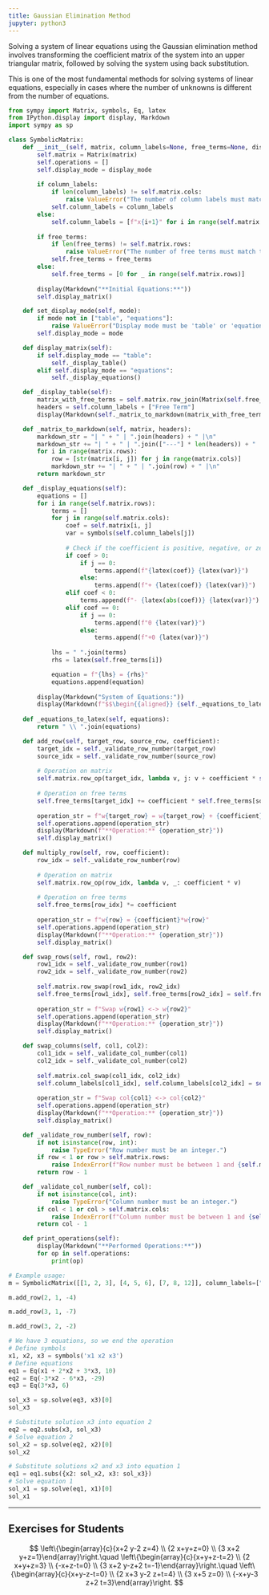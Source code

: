 ```yaml
---
title: Gaussian Elimination Method
jupyter: python3
---
```


Solving a system of linear equations using the Gaussian elimination method involves transforming the coefficient matrix of the system into an upper triangular matrix, followed by solving the system using back substitution.

This is one of the most fundamental methods for solving systems of linear equations, especially in cases where the number of unknowns is different from the number of equations.

```python
from sympy import Matrix, symbols, Eq, latex
from IPython.display import display, Markdown
import sympy as sp

class SymbolicMatrix:
    def __init__(self, matrix, column_labels=None, free_terms=None, display_mode="table"):
        self.matrix = Matrix(matrix)
        self.operations = []
        self.display_mode = display_mode
        
        if column_labels:
            if len(column_labels) != self.matrix.cols:
                raise ValueError("The number of column labels must match the number of columns in the matrix.")
            self.column_labels = column_labels
        else:
            self.column_labels = [f"x{i+1}" for i in range(self.matrix.cols)]
        
        if free_terms:
            if len(free_terms) != self.matrix.rows:
                raise ValueError("The number of free terms must match the number of rows in the matrix.")
            self.free_terms = free_terms
        else:
            self.free_terms = [0 for _ in range(self.matrix.rows)]
        
        display(Markdown("**Initial Equations:**"))
        self.display_matrix()

    def set_display_mode(self, mode):
        if mode not in ["table", "equations"]:
            raise ValueError("Display mode must be 'table' or 'equations'.")
        self.display_mode = mode

    def display_matrix(self):
        if self.display_mode == "table":
            self._display_table()
        elif self.display_mode == "equations":
            self._display_equations()

    def _display_table(self):
        matrix_with_free_terms = self.matrix.row_join(Matrix(self.free_terms))
        headers = self.column_labels + ["Free Term"]
        display(Markdown(self._matrix_to_markdown(matrix_with_free_terms, headers)))

    def _matrix_to_markdown(self, matrix, headers):
        markdown_str = "| " + " | ".join(headers) + " |\n"
        markdown_str += "| " + " | ".join(["---"] * len(headers)) + " |\n"
        for i in range(matrix.rows):
            row = [str(matrix[i, j]) for j in range(matrix.cols)]
            markdown_str += "| " + " | ".join(row) + " |\n"
        return markdown_str

    def _display_equations(self):
        equations = []
        for i in range(self.matrix.rows):
            terms = []
            for j in range(self.matrix.cols):
                coef = self.matrix[i, j]
                var = symbols(self.column_labels[j])
                
                # Check if the coefficient is positive, negative, or zero
                if coef > 0:
                    if j == 0:
                        terms.append(f"{latex(coef)} {latex(var)}")
                    else:
                        terms.append(f"+ {latex(coef)} {latex(var)}")
                elif coef < 0:
                    terms.append(f"- {latex(abs(coef))} {latex(var)}")
                elif coef == 0:
                    if j == 0:
                        terms.append(f"0 {latex(var)}")
                    else:
                        terms.append(f"+0 {latex(var)}")
            
            lhs = " ".join(terms)
            rhs = latex(self.free_terms[i])

            equation = f"{lhs} = {rhs}"
            equations.append(equation)
        
        display(Markdown("System of Equations:"))
        display(Markdown(f"$$\begin{{aligned}} {self._equations_to_latex(equations)} \end{{aligned}}$$"))
    
    def _equations_to_latex(self, equations):
        return " \\ ".join(equations)

    def add_row(self, target_row, source_row, coefficient):
        target_idx = self._validate_row_number(target_row)
        source_idx = self._validate_row_number(source_row)
        
        # Operation on matrix
        self.matrix.row_op(target_idx, lambda v, j: v + coefficient * self.matrix[source_idx, j])
        
        # Operation on free terms
        self.free_terms[target_idx] += coefficient * self.free_terms[source_idx]
        
        operation_str = f"w{target_row} = w{target_row} + {coefficient}*w{source_row}"
        self.operations.append(operation_str)
        display(Markdown(f"**Operation:** {operation_str}"))
        self.display_matrix()

    def multiply_row(self, row, coefficient):
        row_idx = self._validate_row_number(row)
        
        # Operation on matrix
        self.matrix.row_op(row_idx, lambda v, _: coefficient * v)
        
        # Operation on free terms
        self.free_terms[row_idx] *= coefficient
        
        operation_str = f"w{row} = {coefficient}*w{row}"
        self.operations.append(operation_str)
        display(Markdown(f"**Operation:** {operation_str}"))
        self.display_matrix()

    def swap_rows(self, row1, row2):
        row1_idx = self._validate_row_number(row1)
        row2_idx = self._validate_row_number(row2)
        
        self.matrix.row_swap(row1_idx, row2_idx)
        self.free_terms[row1_idx], self.free_terms[row2_idx] = self.free_terms[row2_idx], self.free_terms[row1_idx]
        
        operation_str = f"Swap w{row1} <-> w{row2}"
        self.operations.append(operation_str)
        display(Markdown(f"**Operation:** {operation_str}"))
        self.display_matrix()

    def swap_columns(self, col1, col2):
        col1_idx = self._validate_col_number(col1)
        col2_idx = self._validate_col_number(col2)
        
        self.matrix.col_swap(col1_idx, col2_idx)
        self.column_labels[col1_idx], self.column_labels[col2_idx] = self.column_labels[col2_idx], self.column_labels[col1_idx]
        
        operation_str = f"Swap col{col1} <-> col{col2}"
        self.operations.append(operation_str)
        display(Markdown(f"**Operation:** {operation_str}"))
        self.display_matrix()

    def _validate_row_number(self, row):
        if not isinstance(row, int):
            raise TypeError("Row number must be an integer.")
        if row < 1 or row > self.matrix.rows:
            raise IndexError(f"Row number must be between 1 and {self.matrix.rows}.")
        return row - 1

    def _validate_col_number(self, col):
        if not isinstance(col, int):
            raise TypeError("Column number must be an integer.")
        if col < 1 or col > self.matrix.cols:
            raise IndexError(f"Column number must be between 1 and {self.matrix.cols}.")
        return col - 1

    def print_operations(self):
        display(Markdown("**Performed Operations:**"))
        for op in self.operations:
            print(op)

# Example usage:
m = SymbolicMatrix([[1, 2, 3], [4, 5, 6], [7, 8, 12]], column_labels=["x1", "x2", "x3"], free_terms=[10, 11, 18], display_mode="equations")
```

```python
m.add_row(2, 1, -4)
```

```python
m.add_row(3, 1, -7)
```

```python
m.add_row(3, 2, -2)
```

```python
# We have 3 equations, so we end the operation
# Define symbols
x1, x2, x3 = symbols('x1 x2 x3')
# Define equations
eq1 = Eq(x1 + 2*x2 + 3*x3, 10)
eq2 = Eq(-3*x2 - 6*x3, -29)
eq3 = Eq(3*x3, 6)
```

```python
sol_x3 = sp.solve(eq3, x3)[0]
sol_x3
```

```python
# Substitute solution x3 into equation 2
eq2 = eq2.subs(x3, sol_x3)
# Solve equation 2
sol_x2 = sp.solve(eq2, x2)[0]
sol_x2
```

```python
# Substitute solutions x2 and x3 into equation 1
eq1 = eq1.subs({x2: sol_x2, x3: sol_x3})
# Solve equation 1
sol_x1 = sp.solve(eq1, x1)[0]
sol_x1
```

---

## Exercises for Students

$$
\left\{\begin{array}{c}{x+2 y-2 z=4} \\ {2 x+y+z=0} \\ {3 x+2 y+z=1}\end{array}\right.\quad
\left\{\begin{array}{c}{x+y+z-t=2} \\ {2 x+y+z=3} \\ {-x+z-t=0} \\ {3 x+2 y-z+2 t=-1}\end{array}\right.\quad
\left\{\begin{array}{c}{x+y-z-t=0} \\ {2 x+3 y-2 z+t=4} \\ {3 x+5 z=0} \\ {-x+y-3 z+2 t=3}\end{array}\right.
$$

